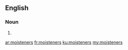 ==English==

===Noun===
{{head|en}}

# {{plural of|moistener}}

[[ar:moisteners]]
[[fr:moisteners]]
[[ku:moisteners]]
[[my:moisteners]]